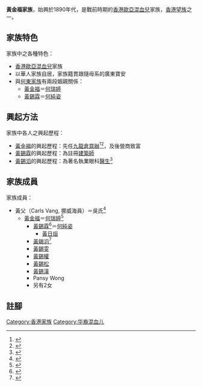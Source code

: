 '''黃金福家族'''，始興於1890年代，是戰前時期的[[香港歐亞混血兒|香港歐亞混血兒]]家族，[[香港望族|香港望族]]之一。

==家族特色==
家族中之各種特色：
* [[香港歐亞混血兒|香港歐亞混血兒]]家族
* 以華人家族自居，家族籍貫跟隨母系的廣東寶安
* 與[[何東家族|何東家族]]有兩段姻親關係：
** [[黃金福|黃金福]]＝[[何瑞婷|何瑞婷]]
** [[黃錫霖|黃錫霖]]＝[[何純姿|何純姿]]

==興起方法==
家族中各人之興起歷程：
* [[黃金福|黃金福]]的興起歷程：先任[[九龍倉|九龍倉]][[買辦|買辦]]<ref name=hotun>{{cite book|author=鄭宏泰、黃紹倫|title=《香港大老－－何東》|location=香港|publisher=三聯書店(香港)有限公司|date=2007年7月}}</ref><ref name=woman>{{cite book|author=鄭宏泰、黃紹倫|title=《何家女子——三代婦女傳奇》|location=香港|publisher=三聯書店(香港)有限公司|date=2010年8月}}</ref>，及後營商致富
* [[黃錫霖|黃錫霖]]的興起歷程：為註冊[[建築師|建築師]]
* [[黃錫滔|黃錫滔]]的興起歷程：為著名執業眼科[[醫生|醫生]]<ref name=bushk>{{cite book|author=鄭宏泰、黃紹倫|title=《商城記──香港家族企業縱橫談》|location=香港|publisher=中華書局(香港)有限公司|date=2014年1月}}</ref>

==家族成員==
家族成員：
*黃父（Carls Vang, 挪威海員）＝吳氏<ref name=woman>{{cite book|author=鄭宏泰、黃紹倫|title=《何家女子——三代婦女傳奇》|location=香港|publisher=三聯書店(香港)有限公司|date=2010年8月}}</ref>
**[[黃金福|黃金福]]＝[[何瑞婷|何瑞婷]]<ref name=woman>{{cite book|author=鄭宏泰、黃紹倫|title=《何家女子——三代婦女傳奇》|location=香港|publisher=三聯書店(香港)有限公司|date=2010年8月}}</ref>
***[[黃錫霖|黃錫霖]]<ref name=euroa>{{cite book|author=丁新豹|title=《非我族裔：戰前香港的外籍族群》|location=香港|publisher=三聯書店(香港)有限公司|date=2014年1月}}</ref>＝[[何純姿|何純姿]]
****[[黃日烜|黃日烜]]
***[[黃錫滔|黃錫滔]]<ref name=bushk>{{cite book|author=鄭宏泰、黃紹倫|title=《商城記──香港家族企業縱橫談》|location=香港|publisher=中華書局(香港)有限公司|date=2014年1月}}</ref>
***[[黃錫雯|黃錫雯]]
***[[黃錫權|黃錫權]]
***[[黃錫松|黃錫松]]
***[[黃錫漢|黃錫漢]]
***Pansy Wong
***另有2女

==註腳==
{{reflist}}

[[Category:香港家族|Category:香港家族]]
[[Category:华裔混血儿|Category:华裔混血儿]]